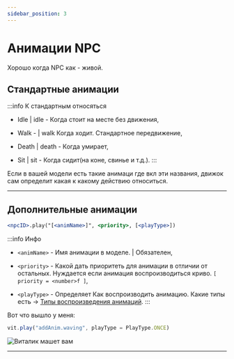 ```yaml
---
sidebar_position: 3
---
```


# Анимации NPC

Хорошо когда NPC как - живой.

## Стандартные анимации

:::info К стандартным относяться


- Idle | idle - Когда стоит на месте без движения,

- Walk - | walk Когда ходит. Стандартное передвижение,

- Death | death - Когда умирает,

- Sit | sit - Когда сидит(на коне, свинье и т.д.).
:::

Если в вашей модели есть такие анимаци где вкл эти названия, движок сам определит какая к какому действию относиться.

---

## Дополнительные анимации

```jsx
<npcID>.play("[<animName>]", <priority>, [<playType>])
```

:::info Инфо
- `<animName>` - Имя анимации в моделе. | Обязателен,

- `<priority>` - Какой дать приоритеть для анимации в отличии от остальных. Нуждается если анимация воспроизводиться криво. `[ priority = <number>f ]`,

- `<playType>` - Определяет Как воспроизводить анимацию. Какие типы есть -> [Типы воспроизведения анимаций](../../Resourses/playType).
:::

Вот что вышло у меня:

```jsx
vit.play("addAnim.waving", playType = PlayType.ONCE)
```

![Виталик машет вам](../../../../static/img/he-guide/animWaving.gif)

---
